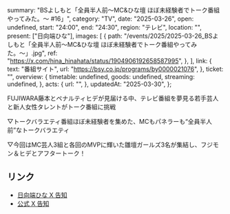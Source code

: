  summary: "BSよしもと「全員半人前〜MC&ひな壇 ほぼ未経験者でトーク番組やってみた。〜 #16」",
  category: "TV",
  date: "2025-03-26",
  open: undefined,
  start: "24:00",
  end: "24:30",
  region: "テレビ",
  location: "",
  present: ["日向端ひな"],
  images: [
    {
      path: "/events/2025/2025-03-26_BSよしもと「全員半人前〜MC&ひな壇 ほぼ未経験者でトーク番組やってみた。〜」.jpg",
      ref: "https://x.com/hina_hinahata/status/1904906192658587995",
    },
  ],
  link: {
    text: "番組サイト",
    url: "https://bsy.co.jp/programs/by0000021076",
  },
  ticket: "",
  overview: {
    timetable: undefined,
    goods: undefined,
    streaming: undefined,
  },
  acts: {
    url: "",
  },
  updatedAt: "2025-03-30",
};

FUJIWARA藤本とペナルティヒデが見届ける中、テレビ番組を夢見る若手芸人と新人女性タレントがトーク番組に挑戦

▽トークバラエティ番組ほぼ未経験者を集めた、MCもパネラーも“全員半人前”なトークバラエティ

▽今回はMC芸人3組と各回のMVPに輝いた雛壇ガールズ3名が集結し、フジモン＆ヒデとアフタートーク！

## リンク

- [日向端ひな X 告知](https://x.com/hina_hinahata/status/1904906192658587995)
- [公式 X 告知](https://x.com/takanenofficial/status/1904900018970243486)
